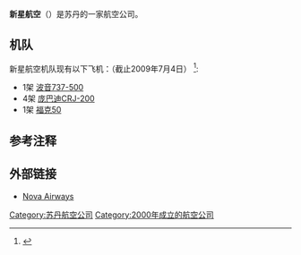 {{Infobox Airline
|airline        = 新星航空 <br> Nova Airways
|logo           = 
|logo_size      = 
|fleet_size     = 24
|destinations   = 8
|IATA           = O9
|ICAO           = NOV
|callsign       = NOVANILE
|parent         = 
|company_slogan =  
|founded        = 2000年
|headquarters   = [[苏丹|苏丹]][[喀土穆|喀土穆]]
|key_people     = Capt. Widaa M. Nour CEO and Managing Director
|hubs           = [[喀土穆国际机场|喀土穆国际机场]]
|secondary_hubs = [[朱巴国际机场|朱巴国际机场]]
|focus_cities   = 
|frequent_flyer = 
|lounge         = 
|alliance       = 
|website        = http://www.novaairways.com/
}}

'''新星航空'''（{{lang-en|'''Nova Airways'''}}）是苏丹的一家航空公司。

==机队==
新星航空机队现有以下飞机：（截止2009年7月4日） <ref>{{Cite web |url=http://www.ch-aviation.ch/aircraft.php?search=set&airline=NVA&al_op=1 |title=存档副本 |access-date=2015-03-07 |archive-url=https://web.archive.org/web/20101031071006/http://ch-aviation.ch/aircraft.php?search=set&airline=NVA&al_op=1 |archive-date=2010-10-31 |dead-url=yes }}</ref>: 
*1架 [[波音737#500|波音737-500]]
*4架 [[庞巴迪CRJ-200|庞巴迪CRJ-200]]
*1架 [[福克50|福克50]]

==参考注释==
{{reflist}}

==外部链接==
*[http://www.novaairways.com/ Nova Airways] {{Wayback|url=http://www.novaairways.com/ |date=20210921004447 }}

[[Category:苏丹航空公司|Category:苏丹航空公司]]
[[Category:2000年成立的航空公司|Category:2000年成立的航空公司]]

{{Sudan-stub}}